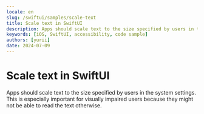 ```yaml
---
locale: en
slug: /swiftui/samples/scale-text
title: Scale text in SwiftUI
description: Apps should scale text to the size specified by users in the system settings.
keywords: [iOS, SwiftUI, accessibility, code sample]
authors: [yurii]
date: 2024-07-09
---
```


# Scale text in SwiftUI

Apps should scale text to the size specified by users in the system settings. This is especially important for visually impaired users because they might not be able to read the text otherwise.

<CodeSample id="text-scale" framework="swiftui" locale="en"/>
